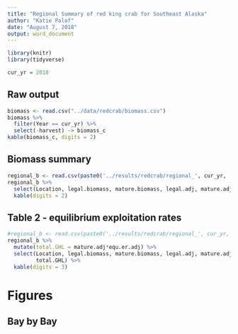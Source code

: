 ```yaml
---
title: "Regional Summary of red king crab for Southeast Alaska"
author: "Katie Palof"
date: "August 7, 2018"
output: word_document
---
```


```r
library(knitr)
library(tidyverse)

cur_yr = 2018
```

## Raw output 

```r
biomass <- read.csv("../data/redcrab/biomass.csv")
biomass %>% 
  filter(Year == cur_yr) %>% 
  select(-harvest) -> biomass_c
kable(biomass_c, digits = 2)
```

## Biomass summary
```r
regional_b <- read.csv(paste0('../results/redcrab/regional_', cur_yr, '.csv'))
regional_b %>% 
  select(Location, legal.biomass, mature.biomass, legal.adj, mature.adj) %>% 
  kable(digits = 2)
```

## Table 2 - equilibrium exploitation rates
```r
#regional_b <- read.csv(paste0('../results/redcrab/regional_', cur_yr, '.csv'))
regional_b %>% 
  mutate(total.GHL = mature.adj*equ.er.adj) %>% 
  select(Location, legal.biomass, mature.biomass, legal.adj, mature.adj, equ.er.adj, 
         total.GHL) %>% 
  kable(digits = 3)
```

# Figures


## Bay by Bay 

